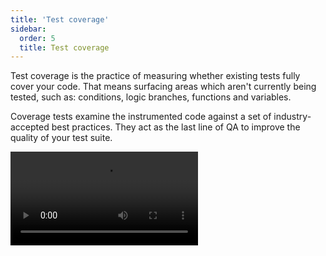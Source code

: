 ```yaml
---
title: 'Test coverage'
sidebar:
  order: 5
  title: Test coverage
---
```


<YouTubeCallout id="wEa6W8uUGSA" title="These tests use NO CODE | component testing in Storybook" />

Test coverage is the practice of measuring whether existing tests fully cover your code. That means surfacing areas which aren't currently being tested, such as: conditions, logic branches, functions and variables.

Coverage tests examine the instrumented code against a set of industry-accepted best practices. They act as the last line of QA to improve the quality of your test suite.

<Video src="../_assets/writing-tests/component-test-coverage-whitebg.mp4" />

## Code instrumentation with the coverage addon

Storybook provides an official [test coverage addon](https://storybook.js.org/addons/@storybook/addon-coverage). Powered by [Istanbul](https://istanbul.js.org/), which allows out-of-the-box code instrumentation for the most commonly used frameworks and builders in the JavaScript ecosystem.

### Set up the coverage addon

Engineered to work alongside modern testing tools (e.g., [Playwright](https://playwright.dev/)), the coverage addon automatically instruments your code and generates code coverage data. For an optimal experience, we recommend using the [test runner](./test-runner.mdx) alongside the coverage addon to run your tests.

Run the following command to install the addon.

{/* prettier-ignore-start */}

<CodeSnippets path="storybook-coverage-addon-install.md" />

{/* prettier-ignore-end */}

Update your Storybook configuration (in `.storybook/main.js|ts`) to include the coverage addon.

{/* prettier-ignore-start */}

<CodeSnippets path="storybook-coverage-addon-registration.md" />

{/* prettier-ignore-end */}

Start your Storybook with:

{/* prettier-ignore-start */}

<CodeSnippets path="storybook-run-dev.md" />

{/* prettier-ignore-end */}

Finally, open a new terminal window and run the test-runner with:

{/* prettier-ignore-start */}

<CodeSnippets path="test-runner-coverage.md" />

{/* prettier-ignore-end */}

![Coverage test output](../_assets/writing-tests/test-runner-coverage-result.png)

### Configure

By default, the [`@storybook/addon-coverage`](https://storybook.js.org/addons/@storybook/addon-coverage) offers zero-config support for Storybook and instruments your code via [`babel-plugin-istanbul`](https://github.com/istanbuljs/babel-plugin-istanbul) for [Babel](https://babeljs.io/), or [`vite-plugin-istanbul`](https://github.com/iFaxity/vite-plugin-istanbul) for [Vite](https://vitejs.dev/). However, you can extend your Storybook configuration file (i.e., `.storybook/main.js|ts`) and provide additional options to the addon. Listed below are the available options and examples of how to use them.

{/* prettier-ignore-start */}

<CodeSnippets path="storybook-coverage-addon-config-options.md" />

{/* prettier-ignore-end */}

| Option                 | Description                                                                                                                                            | Plugin      |
| ---------------------- | ------------------------------------------------------------------------------------------------------------------------------------------------------ | ----------- |
| `cwd`                  | Defines the current working directory <br />`options: { istanbul: { cwd: process.cwd(),}}`                                                              | Babel, Vite |
| `include`              | Select the files to collect coverage <br />`options: { istanbul: { include: ['**/stories/**'],}}`                                                       | Babel, Vite |
| `exclude`              | Select the files to exclude from coverage <br />`options: { istanbul: { exclude: ['**/stories/**'],}}`                                                  | Babel, Vite |
| `extension`            | Sets additional file extensions for coverage <br />`options: { istanbul: { extension: ['.js', '.cjs', '.mjs'],}}`                                       | Babel, Vite |
| `nycrcPath`            | Defines the relative path for the existing nyc configuration file <br />`options: { istanbul: { nycrcPath: '../nyc.config.js',}}`                       | Babel, Vite |
| `excludeNodeModules`   | Disables `node_modules` directory introspection <br />`options: { istanbul: { excludeNodeModules:false,}}`                                              | Babel       |
| `ignoreClassMethods`   | Configures a set of method names to ignore from being collected <br />`options: { istanbul: { ignoreClassMethods: ['example', 'myMethod'],}}`           | Babel       |
| `useInlineSourceMaps`  | Enables coverage collection on source maps <br />`options: { istanbul: { useInlineSourceMaps: false,}}`                                                 | Babel       |
| `inputSourceMap`       | Sets the value to store the source map.<br /> Useful for instrumenting code programmatically <br />`options: { istanbul: { inputSourceMap: sourceMap,}}` | Babel       |
| `onCover`              | Hook to monitor coverage collection for all tests <br />`options: { istanbul: { onCover: (fileName, fileCoverage) => {},}}`                             | Babel       |
| `requireEnv`           | Overrides the `VITE_COVERAGE` environment variable's value by granting access to the `env` variables <br />`options: { istanbul: { requireEnv: true,}}` | Vite        |
| `cypress`              | Replaces the `VITE_COVERAGE` environment variable with `CYPRESS_COVERAGE`. <br />Requires Cypress <br />`options: { istanbul: { cypress: true,}}`        | Vite        |
| `checkProd`            | Configures the plugin to skip instrumentation in production environments <br />`options: { istanbul: { checkProd: true,}}`                              | Vite        |
| `forceBuildInstrument` | Configures the plugin to add instrumentation in build mode <br />`options: { istanbul: { forceBuildInstrument: true,}}`                                 | Vite        |

## What about other coverage reporting tools?

Out of the box, code coverage tests work seamlessly with Storybook's test-runner and the [`@storybook/addon-coverage`](https://storybook.js.org/addons/@storybook/addon-coverage). However, that doesn't mean you can't use additional reporting tools (e.g., [Codecov](https://about.codecov.io/)). For instance, if you're working with [LCOV](https://wiki.documentfoundation.org/Development/Lcov), you can use the generated output (in `coverage/storybook/coverage-storybook.json`) and create your own report with:

{/* prettier-ignore-start */}

<CodeSnippets path="storybook-coverage-report-lcov.md" />

{/* prettier-ignore-end */}

***

## Troubleshooting

### Run test coverage in other frameworks

If you intend on running coverage tests in frameworks with special files like Vue or Svelte, you'll need to adjust your configuration and enable the required file extensions. For example, if you're using Vue, you'll need to add the following to your nyc configuration file (i.e., `.nycrc.json` or `nyc.config.js`):

{/* prettier-ignore-start */}

<CodeSnippets path="storybook-coverage-report-vue.md" />

{/* prettier-ignore-end */}

### The coverage addon doesn't support optimized builds

If you generated a production build optimized for performance with the [`--test`](../sharing/publish-storybook.mdx#customizing-the-build-for-performance) flag, and you're using the coverage addon to run tests against your Storybook, you may run into a situation where the coverage addon doesn't instrument your code. This is due to how the flag works, as it removes addons that have an impact on performance (e.g., [`Docs`](../writing-docs/index.mdx), [coverage addon](https://storybook.js.org/addons/@storybook/addon-coverage)). To resolve this issue, you'll need to adjust your Storybook configuration file (i.e., `.storybook/main.js|ts`) and include the [`disabledAddons`](../api/main-config/main-config-build.mdx#testdisabledaddons) option to allow the addon to run tests at the expense of a slower build.

{/* prettier-ignore-start */}

<CodeSnippets path="storybook-coverage-addon-optimized-config.md" />

{/* prettier-ignore-end */}

### The coverage addon doesn't support instrumented code

As the [coverage addon](https://storybook.js.org/addons/@storybook/addon-coverage) is based on Babel and Vite plugins for code instrumentation, frameworks that don't rely upon these libraries (e.g., Angular configured with Webpack), will require additional configuration to enable code instrumentation. In that case, you can refer to the following [repository](https://github.com/yannbf/storybook-coverage-recipes) for more information.

#### Learn about other UI tests

* [Test runner](./test-runner.mdx) to automate test execution
* [Visual tests](./visual-testing.mdx) for appearance
* [Accessibility tests](./accessibility-testing.mdx) for accessibility
* [Interaction tests](./interaction-testing.mdx) for user behavior simulation
* Coverage tests for measuring code coverage
* [Snapshot tests](./snapshot-testing.mdx) for rendering errors and warnings
* [End-to-end tests](./stories-in-end-to-end-tests.mdx) for simulating real user scenarios
* [Unit tests](./stories-in-unit-tests.mdx) for functionality
